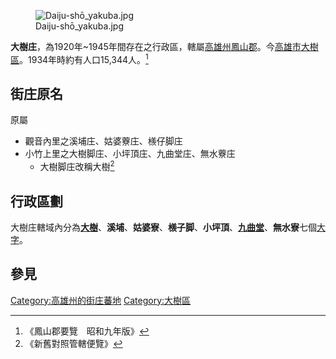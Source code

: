 {{NoteTA
|T=zh:大樹庄;zh-hant:大樹庄
|1=zh:庄;zh-hant:庄}}
[[File:Daiju-shō_yakuba.jpg|thumb]]

'''大樹庄'''，為1920年~1945年間存在之行政區，轄屬[[高雄州|高雄州]][[鳳山郡|鳳山郡]]。今[[高雄市|高雄市]][[大樹區|大樹區]]。1934年時約有人口15,344人。<ref>《鳳山郡要覽　昭和九年版》</ref>

==街庄原名==
原屬
*觀音內里之溪埔庄、姑婆藔庄、檨仔脚庄
*小竹上里之大樹脚庄、小坪頂庄、九曲堂庄、無水藔庄
**大樹脚庄改稱大樹<ref>《新舊對照管轄便覽》</ref>

==行政區劃==
大樹庄轄域內分為'''[[大樹_(大字)|大樹]]'''、'''溪埔'''、'''姑婆寮'''、'''檨子脚'''、'''小坪頂'''、'''[[九曲堂|九曲堂]]'''、'''無水寮'''七個[[大字_(行政區劃)|大字]]。

== 參見 ==
{{reflist}}

{{高雄州}}

[[Category:高雄州的街庄蕃地|Category:高雄州的街庄蕃地]]
[[Category:大樹區|Category:大樹區]]